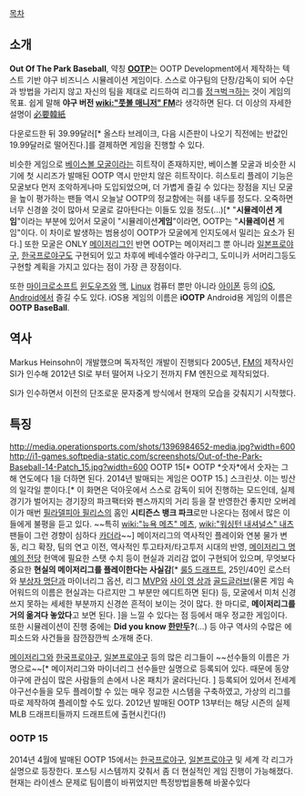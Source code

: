 [[목차]]
== 소개 ==
'''Out Of The Park Baseball''', 약칭 '''[[OOTP]]'''는 OOTP Development에서 제작하는 텍스트 기반 야구 비즈니스 시뮬레이션 게임이다. 스스로 야구팀의 단장/감독이 되어 수단과 방법을 가리지 않고 자신의 팀을 제대로 리드하여 리그를 [[정ㅋ벅ㅋ]]하는 것이 게임의 목표. 쉽게 말해 '''야구 버전 [[wiki:"풋볼 매니저" FM]]'''라 생각하면 된다. 더 이상의 자세한 설명이 [[必要韓紙]]

다운로드한 뒤 39.99달러[* 올스타 브레이크, 다음 시즌판이 나오기 직전에는 반값인 19.99달러로 떨어진다.]를 결제하면 게임을 진행할 수 있다. 

비슷한 게임으로 [[베이스볼 모굴]]이라는 히트작이 존재하지만, 베이스볼 모굴과 비슷한 시기에 첫 시리즈가 발매된 OOTP 역시 만만치 않은 히트작이다. 히스토리 플레이 기능은 모굴보다 먼저 조악하게나마 도입되었으며, 더 가볍게 즐길 수 있다는 장점을 지닌 모굴을 높이 평가하는 팬들 역시 오늘날 OOTP의 정교함에는 혀를 내두를 정도다. 오죽하면 너무 신경쓸 것이 많아서 모굴로 갈아탄다는 이들도 있을 정도(...)[* "'''시뮬레이션 게임'''"이라는 부분에 있어서 모굴이 "시뮬레이션''' 게임'''"이라면, OOTP는 "'''시뮬레이션''' 게임"이다. 이 차이로 발생하는 범용성이 OOTP가 모굴에게 인지도에서 밀리는 요소가 된다.] 또한 모굴은 ONLY [[메이저리그]]인 반면 OOTP는 메이저리그 뿐 아니라 [[일본프로야구]], [[한국프로야구]]도 구현되어 있고 차후에 베네수엘라 야구리그, 도미니카 서머리그등도 구현할 계획을 가지고 있다는 점이 가장 큰 장점이다.

또한 [[마이크로소프트]] [[윈도우즈]]와 [[맥]], [[Linux]] 컴퓨터 뿐만 아니라 [[아이폰]] 등의 [[iOS]], [[Android]]에서 즐길 수도 있다. iOS용 게임의 이름은 '''iOOTP''' Android용 게임의 이름은 '''OOTP BaseBall'''.

== 역사 ==
Markus Heinsohn이 개발했으며 독자적인 개발이 진행되다 2005년, [[풋볼 매니저|FM]]의 제작사인 SI가 인수해  2012년 SI로 부터 떨어져 나오기 전까지 FM 엔진으로 제작되었다. 

SI가 인수하면서 이전의 단조로운 문자중계 방식에서 현재의 모습을 갖춰지기 시작했다.

== 특징 ==
http://media.operationsports.com/shots/1396984652-media.jpg?width=600
http://i1-games.softpedia-static.com/screenshots/Out-of-the-Park-Baseball-14-Patch_15.jpg?width=600
OOTP 15[* OOTP *숫자*에서 숫자는 그 해 연도에다 1을 더하면 된다. 2014년 발매되는 게임은 OOTP 15.] 스크린샷. 이는 빙산의 일각일 뿐이다.[* 이 화면은 덕아웃에서 스스로 감독이 되어 진행하는 모드인데, 실제 경기가 벌어지는 경기장의 파크팩터와 펜스까지의 거리 등을 잘 반영한건 좋지만 오버레이가 매번 [[필라델피아 필리스]]의 홈인 '''시티즌스 뱅크 파크'''로만 나온다는 점에서 많은 이들에게 불평을 듣고 있다. ~~특히 [[wiki:"뉴욕 메츠" 메츠]], [[wiki:"워싱턴 내셔널스" 내츠]] 팬들이 그런 경향이 심하다 [[카더라]]~~] 메이저리그의 역사적인 플레이와 연봉 물가 변동, 리그 확장, 팀의 연고 이전, 역사적인 투고타저/타고투저 시대의 반영, [[메이저리그 명예의 전당]] 헌액에 필요한 스탯 수치 등이 현실과 괴리감 없이 구현되어 있으며, 무엇보다 중요한 '''현실의 메이저리그를 플레이한다는 사실감'''[* [[룰5 드래프트]], 25인/40인 로스터와 [[부상자 명단]]과 마이너리그 옵션, 리그 [[MVP]]와 [[사이 영 상]]과 [[골드글러브]](물론 게임 속 어워드의 이름은 현실과는 다르지만 그 부분만 에디트하면 된다) 등, 모굴에서 미처 신경쓰지 못하는 세세한 부분까지 신경쓴 흔적이 보이는 것이 많다. 한 마디로, '''메이저리그를 거의 옮겨다 놓았다'''고 보면 된다. ]을 느낄 수 있다는 점 등에서 매우 정교한 게임이다. 또한 시뮬레이션이 진행 중에는 '''Did you know [[한만두]]?'''(...) 등 야구 역사의 수많은 에피소드와 사건들을 잠깐잠깐씩 소개해 준다.

[[메이저리그]]와 [[한국프로야구]], [[일본프로야구]] 등의 많은 리그들이 ~~선수들의 이름은 가명으로~~[* 메이저리그와 마이너리그 선수들만 실명으로 등록되어 있다. 때문에 동양야구에 관심이 많은 사람들의 손에서 나온 패치가 굴러다닌다. ] 등록되어 있어서 전세계 야구선수들을 모두 플레이할 수 있는 매우 정교한 시스템을 구축하였고, 가상의 리그를 따로 제작하여 플레이할 수도 있다. 2012년 발매된 OOTP 13부터는 해당 시즌의 실제 MLB 드래프티들까지 드래프트에 출현시킨다(!)

=== OOTP 15 ===
2014년 4월에 발매된 OOTP 15에서는 [[한국프로야구]], [[일본프로야구]] 및 세계 각 리그가 실명으로 등장한다. 포스팅 시스템까지 갖춰서 좀 더 현실적인 게임 진행이 가능해졌다.  현재는 라이센스 문제로 팀이름이 바뀌었지만 특정방법을통해 바꿀수있다 
